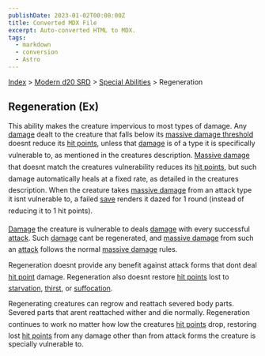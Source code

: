 ```yaml
---
publishDate: 2023-01-02T00:00:00Z
title: Converted MDX File
excerpt: Auto-converted HTML to MDX.
tags:
  - markdown
  - conversion
  - Astro
---
```






[Index](-index) > [Modern d20 SRD](modern-d20-srd-index) > [Special Abilities](modern-d20-srd-special-abilities-index) > Regeneration




## Regeneration (Ex)


This ability makes the creature impervious to most types of damage. Any [damage](modern-d20-srd-combat-damage) dealt to the creature that falls below its [massive
    damage threshold](modern-d20-srd-combat-death-dying-healing) doesnt reduce its [hit
    points](modern-d20-srd-combat-hit-points), unless that [damage](modern-d20-srd-combat-damage) is of a type it is specifically vulnerable to, as mentioned in the creatures description.  [Massive
    damage](modern-d20-srd-combat-death-dying-healing) that doesnt match the creatures vulnerability reduces its [hit
    points](modern-d20-srd-combat-hit-points), but such damage automatically heals at a fixed rate, as detailed in the creatures description. When the creature takes [massive
    damage](modern-d20-srd-combat-death-dying-healing) from an attack type it isnt vulnerable to, a failed [save](modern-d20-srd-basics-saving-throws) renders it dazed for 1 round (instead of reducing it to 1 hit points).


[Damage](modern-d20-srd-combat-damage) the creature is vulnerable to deals [damage](modern-d20-srd-combat-damage) with every successful [attack](modern-d20-srd-combat-attack-actions). Such [damage](modern-d20-srd-combat-damage) cant be regenerated, and [massive
  damage](modern-d20-srd-combat-death-dying-healing) from such an [attack](modern-d20-srd-combat-attack-actions) follows the normal [massive
  damage](modern-d20-srd-combat-death-dying-healing) rules.


Regeneration doesnt provide any benefit against attack forms that dont deal [hit
  point](modern-d20-srd-combat-hit-points) damage. Regeneration also doesnt restore [hit
  points](modern-d20-srd-combat-hit-points) lost to [starvation](modern-d20-srd-environment-hazards-starvation-thirst), [thirst](modern-d20-srd-environment-hazards-starvation-thirst), or [suffocation](modern-d20-srd-environment-hazards-suffocation-drowning).


Regenerating creatures can regrow and reattach severed body parts. Severed parts that arent reattached wither and die normally. Regeneration continues to work no matter how low the creatures [hit
  points](modern-d20-srd-combat-hit-points) drop, restoring lost [hit
  points](modern-d20-srd-combat-hit-points) from any damage other than from attack forms the creature is specially vulnerable to.



